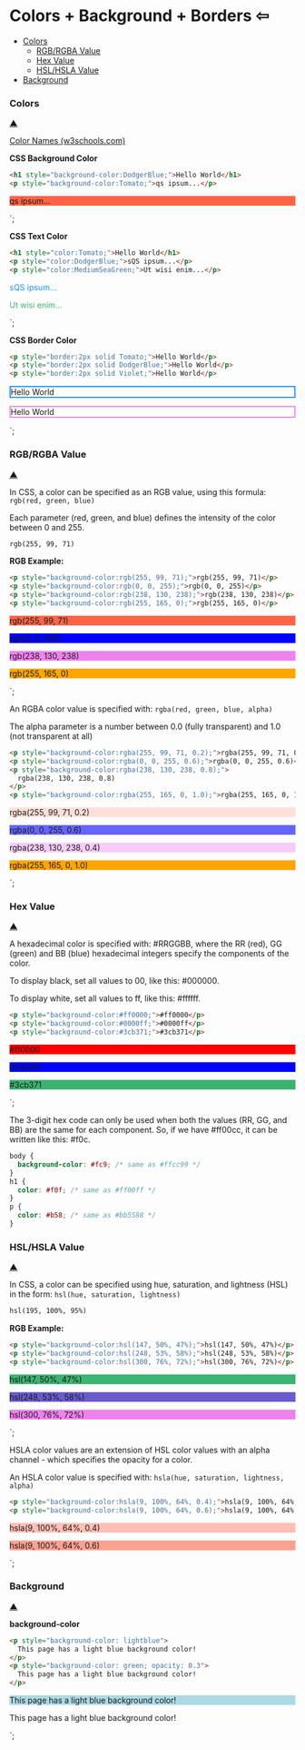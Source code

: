 
# **Colors + Background + Borders** <a id="home" /><Link to="../tutorials/css">&#8678;</Link>

- [Colors](#a0)
  - [RGB/RGBA Value](#a01)
  - [Hex Value](#a02)
  - [HSL/HSLA Value](#a03)
- [Background](#b1)

### Colors <a id="a0" />

[&#9650;](#home)

[Color Names (w3schools.com)](https://www.w3schools.com/colors/colors_names.asp)

**CSS Background Color**

```html
<h1 style="background-color:DodgerBlue;">Hello World</h1>
<p style="background-color:Tomato;">qs ipsum...</p>
```

<p style="background-color:Tomato;">qs ipsum...</p>`;

<HTMLer html={a1} />

**CSS Text Color**

```html
<h1 style="color:Tomato;">Hello World</h1>
<p style="color:DodgerBlue;">sQS ipsum...</p>
<p style="color:MediumSeaGreen;">Ut wisi enim...</p>
```

<p style="color:DodgerBlue;">sQS ipsum...</p>
<p style="color:MediumSeaGreen;">Ut wisi enim...</p>`;

<HTMLer html={a2} />

**CSS Border Color**

```html
<p style="border:2px solid Tomato;">Hello World</p>
<p style="border:2px solid DodgerBlue;">Hello World</p>
<p style="border:2px solid Violet;">Hello World</p>
```

<p style="border:2px solid DodgerBlue;">Hello World</p>
<p style="border:2px solid Violet;">Hello World</p>`;

<HTMLer html={a3} />

### RGB/RGBA Value <a id="a01" />

[&#9650;](#home)

In CSS, a color can be specified as an RGB value, using this formula: `rgb(red, green, blue)`

Each parameter (red, green, and blue) defines the intensity of the color between 0 and 255.

```html
rgb(255, 99, 71)
```

**RGB Example:**

```html
<p style="background-color:rgb(255, 99, 71);">rgb(255, 99, 71)</p>
<p style="background-color:rgb(0, 0, 255);">rgb(0, 0, 255)</p>
<p style="background-color:rgb(238, 130, 238);">rgb(238, 130, 238)</p>
<p style="background-color:rgb(255, 165, 0);">rgb(255, 165, 0)</p>
```

<p style="background-color:rgb(255, 99, 71);">rgb(255, 99, 71)</p>
<p style="background-color:rgb(0, 0, 255);">rgb(0, 0, 255)</p>
<p style="background-color:rgb(238, 130, 238);">rgb(238, 130, 238)</p>
<p style="background-color:rgb(255, 165, 0);">rgb(255, 165, 0)</p>
`;

<HTMLer html={a5} />

An RGBA color value is specified with: `rgba(red, green, blue, alpha)`

The alpha parameter is a number between 0.0 (fully transparent) and 1.0 (not transparent at all)

```html
<p style="background-color:rgba(255, 99, 71, 0.2);">rgba(255, 99, 71, 0.2)</p>
<p style="background-color:rgba(0, 0, 255, 0.6);">rgba(0, 0, 255, 0.6)</p>
<p style="background-color:rgba(238, 130, 238, 0.8);">
  rgba(238, 130, 238, 0.8)
</p>
<p style="background-color:rgba(255, 165, 0, 1.0);">rgba(255, 165, 0, 1.0)</p>
```

<p style="background-color:rgba(255, 99, 71, 0.2);">rgba(255, 99, 71, 0.2)</p>
<p style="background-color:rgba(0, 0, 255, 0.6);">rgba(0, 0, 255, 0.6)</p>
<p style="background-color:rgba(238, 130, 238, 0.4);">rgba(238, 130, 238, 0.4)</p>
<p style="background-color:rgba(255, 165, 0, 1.0);">rgba(255, 165, 0, 1.0)</p>
`;

<HTMLer html={a6} />

### Hex Value <a id="a02" />

[&#9650;](#home)

A hexadecimal color is specified with: #RRGGBB, where the RR (red), GG (green) and BB (blue) hexadecimal integers specify the components of the color.

To display black, set all values to 00, like this: #000000.

To display white, set all values to ff, like this: #ffffff.

```html
<p style="background-color:#ff0000;">#ff0000</p>
<p style="background-color:#0000ff;">#0000ff</p>
<p style="background-color:#3cb371;">#3cb371</p>
```

<p style="background-color:#ff0000;">#ff0000</p>
<p style="background-color:#0000ff;">#0000ff</p>
<p style="background-color:#3cb371;">#3cb371</p>
`;

<HTMLer html={a7} />

The 3-digit hex code can only be used when both the values (RR, GG, and BB) are the same for each component.
So, if we have #ff00cc, it can be written like this: #f0c.

```css
body {
  background-color: #fc9; /* same as #ffcc99 */
}
h1 {
  color: #f0f; /* same as #ff00ff */
}
p {
  color: #b58; /* same as #bb5588 */
}
```

### HSL/HSLA Value <a id="a03" />

[&#9650;](#home)

In CSS, a color can be specified using hue, saturation, and lightness (HSL) in the form: `hsl(hue, saturation, lightness)`

```html
hsl(195, 100%, 95%)
```

**RGB Example:**

```html
<p style="background-color:hsl(147, 50%, 47%);">hsl(147, 50%, 47%)</p>
<p style="background-color:hsl(248, 53%, 58%);">hsl(248, 53%, 58%)</p>
<p style="background-color:hsl(300, 76%, 72%);">hsl(300, 76%, 72%)</p>
```

<p style="background-color:hsl(147, 50%, 47%);">hsl(147, 50%, 47%)</p>
<p style="background-color:hsl(248, 53%, 58%);">hsl(248, 53%, 58%)</p>
<p style="background-color:hsl(300, 76%, 72%);">hsl(300, 76%, 72%)</p>
`;

<HTMLer html={a9} />

HSLA color values are an extension of HSL color values with an alpha channel - which specifies the opacity for a color.

An HSLA color value is specified with: `hsla(hue, saturation, lightness, alpha)`

```html
<p style="background-color:hsla(9, 100%, 64%, 0.4);">hsla(9, 100%, 64%, 0.4)</p>
<p style="background-color:hsla(9, 100%, 64%, 0.6);">hsla(9, 100%, 64%, 0.6)</p>
```

<p style="background-color:hsla(9, 100%, 64%, 0.4);">hsla(9, 100%, 64%, 0.4)</p>
<p style="background-color:hsla(9, 100%, 64%, 0.6);">hsla(9, 100%, 64%, 0.6)</p>
`;

<HTMLer html={a10} />

### Background <a id="b1" />

[&#9650;](#home)

**background-color**

```html
<p style="background-color: lightblue">
  This page has a light blue background color!
</p>
<p style="background-color: green; opacity: 0.3">
  This page has a light blue background color!
</p>
```

<p style="background-color: lightblue">This page has a light blue background color!</p>
<p style="background-color: green, opacity:0.3">
  This page has a light blue background color!
</p>
`;

<HTMLer html={b1} />

<br />
<br />
<br />
